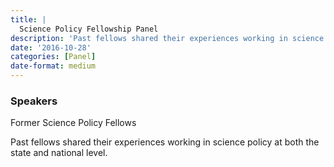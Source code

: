 ```yaml
---
title: |
  Science Policy Fellowship Panel
description: 'Past fellows shared their experiences working in science policy at both the state and national level.'
date: '2016-10-28'
categories: [Panel]
date-format: medium 
---
```



### Speakers  
Former Science Policy Fellows

Past fellows shared their experiences working in science policy at both the state and national level.


